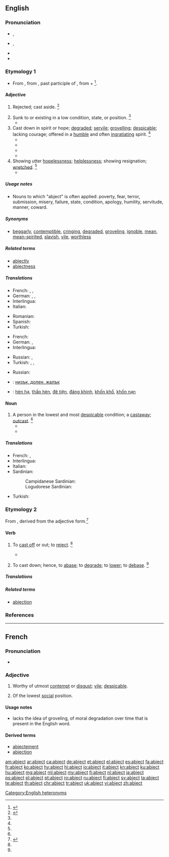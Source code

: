 ==English==

===Pronunciation===
* {{sense|attributive}} {{a|US}} {{IPA|/ˈæb.d͡ʒɛkt/}}, {{enPR|'ăbjĕkt}}
* {{a|US}} {{IPA|/æbˈd͡ʒɛkt/}}, {{enPR|ăbʹjĕkt}}
* {{rhymes|ɛkt}}
* {{audio|en-uk-abject.ogg|Audio (UK)|lang=en}}

===Etymology 1===
* From {{etyl|enm|en}} {{term|abiect||outcast, wretched|lang=enm}}, from {{etyl|la|en}} {{term|abiectus|lang=la}}, past participle of {{m|la|abiciō||to throw away, cast off, to reject}}, from {{term|ab||away|lang=la}} + {{m|la|iaciō||to throw}}<ref>{{R:CDOE|page=3}}</ref>.

====Adjective====
{{en-adj|er|more}}

# {{context|obsolete|lang=en}} Rejected; cast aside. {{defdate|Attested from around (1350 to 1470) until the early 17<sup>th</sup> century.}}<ref name=SOED>{{R:SOED5|page=5}}</ref>
# Sunk to or existing in a low condition, state, or position. {{defdate|First attested from around (1350 to 1470).}}<ref name=SOED/>
#* {{quote-book|passage=So thick bestrown '''abject''' and lost lay these, covering the flood.|author={{w|John Milton}}|title={{w|Paradise Lost}}|year=1667}}
# Cast down in spirit or hope; [[degraded]]; [[servile]]; [[grovelling]]; [[despicable]]; lacking courage; offered in a [[humble]] and often [[ingratiating]] spirit. {{defdate|First attested from around (1350 to 1470).}}<ref name=SOED/>
#* {{quote-book|passage=Base and '''abject''' flatterers.|author={{w|Joseph Addison}}|title=Whig Examiner}}
#* {{quote-book|passage=An '''abject''' liar.|author={{w|Thomas Babington Macaulay}}|title=The History of England from the Accession of James the Second|year=1848}}
#* {{quote-book|passage=And banish hence these '''abject''', lowly dreams.|author=Shakespeare|title=Taming of the Shrew|section=I-ii}}
#* {{quote-book|passage=He sat obediently with that tentative and '''abject''' eagerness of a man who has but one pleasure left and whom the world can reach only through one sense, for he was both blind and deaf.|year=1931|author=Faulkner|title=Sanctuary|section=ii}}
# Showing utter [[hopelessness]]; [[helplessness]]; showing resignation; [[wretched]]. {{defdate|First attested from around (1350 to 1470).}}<ref name=SOED/>
#* {{quote-book|year=1927|title=From the Dark Tower|author=Countee Cullen|passage=We shall not always plant while others reap \ The golden [[increment]] of bursting fruit, \ Not always [[countenance]], '''abject''' and mute \ That lesser men should [[hold cheap|hold their brothers cheap]];}}

=====Usage notes=====
* Nouns to which "abject" is often applied: poverty, fear, terror, submission, misery, failure, state, condition, apology, humility, servitude, manner, coward.

=====Synonyms=====
* [[beggarly]], [[contemptible]], [[cringing]], [[degraded]], [[groveling]], [[ignoble]], [[mean]], [[mean-spirited]], [[slavish]], [[vile]], [[worthless]]

=====Related terms=====
* [[abjectly]]
* [[abjectness]]

=====Translations=====
{{trans-top|Sunk to a low condition; down in spirit or hope}}
* French: {{t+|fr|abject|m}}, {{t+|fr|abjecte|f}}, {{t+|fr|méprisable}}
* German: {{t+|de|elend}}, {{t+|de|kläglich}}, {{t+|de|jämmerlich}}
* Interlingua: {{t|ia|abjecte}}
* Italian: {{t+|it|abbietto}}
{{trans-mid}}
* Romanian: {{t+|ro|abject}}
* Spanish: {{t+|es|abatido}}
* Turkish: {{t+|tr|aşağılık}}
{{trans-bottom}}

{{trans-top|Cast down; rejected; low-lying}}
* French: {{t+|fr|misérable}}
* German: {{t+|de|bitter}} {{gloss|poverty}}, {{t+|de|verächtlich}}
* Interlingua: {{t|ia|abjecte}}
{{trans-mid}}
* Russian: {{t+|ru|жалкий|sc=Cyrl|tr=žálkij|alt=жа́лкий}}, {{t+|ru|уни́женный|sc=Cyrl|tr=unižennyj}}
* Turkish: {{t+|tr|aşağılanmış}}, {{t+|tr|hakir}}, {{t+|tr|zelil}}
{{trans-bottom}}
{{trans-top|showing resignation}}
* Russian: {{t+|ru|смиренный|m|tr=smirénnyj|sc=Cyrl}}
{{trans-mid}}
{{trans-bottom}}

{{checktrans-top}}
* {{ttbc|bg}}: [[низък, долен, жалък]]
{{trans-mid}}
* {{ttbc|vi}}: [[hèn hạ]], [[thấp hèn]], [[đê tiện]], [[đáng khinh]], [[khốn khổ]], [[khốn nạn]]
{{trans-bottom}}

====Noun====
{{en-noun}}

# A person in the lowest and most [[despicable]] condition; a [[castaway]]; [[outcast]]. {{defdate|First attested from the late 15<sup>th</sup> century.}}<ref name=SOED/>
#* {{quote-book|passage=Shall these '''abjects''', these victims, these outcasts, know any thing of pleasure?|author={{w|Isaac Taylor}}}}
#* {{quote-book|passage=We are the queen's '''abjects''', and must obey.|author=Shakespeare|title=Richard III|section=Act I, Scene I}}

=====Translations=====
{{trans-top|A person in the lowest and most despicable condition}}
* French: {{t+|fr|misérable}}, {{t+|fr|paria}}
* Interlingua: {{t|ia|abjecto}}
* Italian: {{t+|it|abbietto}}
* Sardinian:
*: Campidanese Sardinian: {{t|sro|indinniu}}
*: Logudorese Sardinian: {{t|src|indinniu}}
{{trans-mid}}
* Turkish: {{t+|tr|sefil}}
{{trans-bottom}}

===Etymology 2===
From {{etyl|enm|en}} {{term|abjecten|lang=enm}}, derived from the adjective form.<ref>{{R:MW3 1976|page=4}}</ref>

====Verb====
{{en-verb}}

# {{context|transitive|obsolete|lang=en}} To [[cast off]] or out; to [[reject]]. {{defdate|Attested from around (1350 to 1470) until the late 17<sup>th</sup> century.}}<ref name=SOED/>
#* {{quote-book|year=2001|author=Jana Evans Braziel, Kathleen LeBesco (editors)|title=Bodies out of bounds: fatness and transgression|page=141|passage=Rather than '''abjecting''' her own fat body, the Ipecac-taking fat girl is '''abjecting''' diet culture.}}
# {{context|transitive|obsolete|lang=en}} To cast down; hence, to [[abase]]; to [[degrade]]; to [[lower]]; to [[debase]]. {{defdate|Attested from around (1350 to 1470) until the late 17<sup>th</sup> century.}}<ref name=SOED/>
#: {{rfquotek|John Donne}}

=====Translations=====
{{trans-top|To cast off or down}}
{{trans-mid}}
{{trans-bottom}}

=====Related terms=====
* [[abjection]]

===References===
<references/>

[[Category:English heteronyms]]

----

==French==

===Pronunciation===
* {{audio|Fr-abject.ogg|abject|lang=fr}}

===Adjective===
{{fr-adj}}

# {{context|literary|lang=fr}} Worthy of utmost [[contempt]] or [[disgust]]; [[vile]]; [[despicable]].
# {{context|literary|obsolete|lang=fr}} Of the lowest [[social]] position.

====Usage notes====
* {{term||Abject}} lacks the idea of groveling, of moral degradation over time that is present in the English word.

====Derived terms====
* [[abjectement]]
* [[abjection]]

[[am:abject]]
[[ar:abject]]
[[ca:abject]]
[[de:abject]]
[[et:abject]]
[[el:abject]]
[[es:abject]]
[[fa:abject]]
[[fr:abject]]
[[ko:abject]]
[[hy:abject]]
[[hi:abject]]
[[io:abject]]
[[it:abject]]
[[kn:abject]]
[[ku:abject]]
[[hu:abject]]
[[mg:abject]]
[[ml:abject]]
[[my:abject]]
[[fj:abject]]
[[nl:abject]]
[[ja:abject]]
[[ps:abject]]
[[pl:abject]]
[[pt:abject]]
[[ro:abject]]
[[ru:abject]]
[[fi:abject]]
[[sv:abject]]
[[ta:abject]]
[[te:abject]]
[[th:abject]]
[[chr:abject]]
[[tr:abject]]
[[uk:abject]]
[[vi:abject]]
[[zh:abject]]
